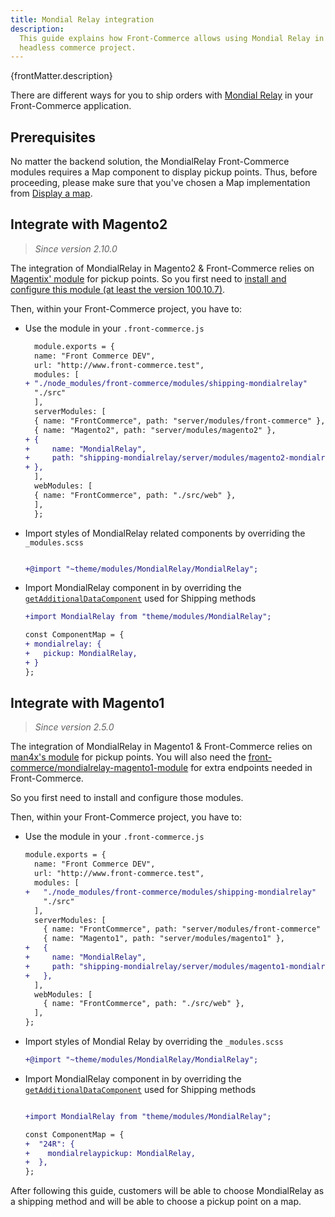 ```yaml
---
title: Mondial Relay integration
description:
  This guide explains how Front-Commerce allows using Mondial Relay in a
  headless commerce project.
---
```


<p>{frontMatter.description}</p>

There are different ways for you to ship orders with
[Mondial Relay](https://www.mondialrelay.fr/) in your Front-Commerce
application.

## Prerequisites

No matter the backend solution, the MondialRelay Front-Commerce modules requires
a Map component to display pickup points. Thus, before proceeding, please make
sure that you've chosen a Map implementation from
[Display a map](/docs/advanced/features/display-a-map).

## Integrate with Magento2

> _Since version 2.10.0_

The integration of MondialRelay in Magento2 & Front-Commerce relies on
[Magentix' module](https://mondialrelay.magentix.fr/fr/magento-2/) for pickup
points. So you first need to
[install and configure this module (at least the version 100.10.7)](https://mondialrelay.magentix.fr/fr/magento-2/documentation.html).

Then, within your Front-Commerce project, you have to:

- Use the module in your `.front-commerce.js`

  ```diff title=".front-commerce.js"
    module.exports = {
    name: "Front Commerce DEV",
    url: "http://www.front-commerce.test",
    modules: [
  + "./node_modules/front-commerce/modules/shipping-mondialrelay"
    "./src"
    ],
    serverModules: [
    { name: "FrontCommerce", path: "server/modules/front-commerce" },
    { name: "Magento2", path: "server/modules/magento2" },
  + {
  +     name: "MondialRelay",
  +     path: "shipping-mondialrelay/server/modules/magento2-mondialrelay",
  + },
    ],
    webModules: [
    { name: "FrontCommerce", path: "./src/web" },
    ],
    };
  ```

- Import styles of MondialRelay related components by overriding the
  `_modules.scss`

  ```diff title='src/web/theme/modules/_modules.scss'

  +@import "~theme/modules/MondialRelay/MondialRelay";
  ```

- Import MondialRelay component in by overriding the
  [`getAdditionalDataComponent`](https://gitlab.com/front-commerce/front-commerce/-/blob/main/src/web/theme/modules/Checkout/ShippingMethod/AdditionalShippingInformation/getAdditionalDataComponent.js)
  used for Shipping methods

  ```diff title='src/web/theme/modules/Checkout/ShippingMethod/AdditionalShippingInformation/getAdditionalDataComponent.js'
  +import MondialRelay from "theme/modules/MondialRelay";

  const ComponentMap = {
  + mondialrelay: {
  +   pickup: MondialRelay,
  + }
  };
  ```

## Integrate with Magento1

> _Since version 2.5.0_

The integration of MondialRelay in Magento1 & Front-Commerce relies on
[man4x's module](https://github.com/OpenMageModuleFostering/man4x_mondialrelay)
for pickup points. You will also need the
[front-commerce/mondialrelay-magento1-module](https://github.com/front-commerce/magento1-module-mondialrelay-front-commerce)
for extra endpoints needed in Front-Commerce.

So you first need to install and configure those modules.

Then, within your Front-Commerce project, you have to:

- Use the module in your `.front-commerce.js`

  ```diff title=".front-commerce.js"
  module.exports = {
    name: "Front Commerce DEV",
    url: "http://www.front-commerce.test",
    modules: [
  +   "./node_modules/front-commerce/modules/shipping-mondialrelay"
      "./src"
    ],
    serverModules: [
      { name: "FrontCommerce", path: "server/modules/front-commerce" },
      { name: "Magento1", path: "server/modules/magento1" },
  +   {
  +     name: "MondialRelay",
  +     path: "shipping-mondialrelay/server/modules/magento1-mondialrelay",
  +   },
    ],
    webModules: [
      { name: "FrontCommerce", path: "./src/web" },
    ],
  };
  ```

- Import styles of Mondial Relay by overriding the `_modules.scss`

  ```diff title='src/web/theme/modules/_modules.scss'
  +@import "~theme/modules/MondialRelay/MondialRelay";
  ```

- Import MondialRelay component in by overriding the
  [`getAdditionalDataComponent`](https://gitlab.com/front-commerce/front-commerce/-/blob/main/src/web/theme/modules/Checkout/ShippingMethod/AdditionalShippingInformation/getAdditionalDataComponent.js)
  used for Shipping methods

  ```diff title="src/web/theme/modules/Checkout/ShippingMethod/AdditionalShippingInformation/getAdditionalDataComponent.js"

  +import MondialRelay from "theme/modules/MondialRelay";

  const ComponentMap = {
  +  "24R": {
  +    mondialrelaypickup: MondialRelay,
  +  },
  };
  ```

After following this guide, customers will be able to choose MondialRelay as a
shipping method and will be able to choose a pickup point on a map.
